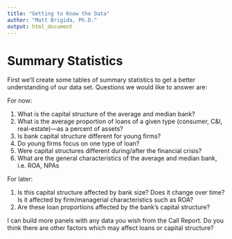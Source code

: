 ```yaml
---
title: "Getting to Know the Data"
author: "Matt Brigida, Ph.D."
output: html_document
---
```


# Summary Statistics

First we'll create some tables of summary statistics to get a better understanding of our data set.  Questions we would like to answer are:

For now:

#. What is the capital structure of the average and median bank?
#. What is the average proportion of loans of a given type (consumer, C&I, real-estate)---as a percent of assets? 
#. Is bank capital structure different for young firms?
#. Do young firms focus on one type of loan?
#. Were capital structures different during/after the financial crisis?
#. What are the general characteristics of the average and median bank, i.e. ROA, NPAs

For later:

#. Is this capital structure affected by bank size?  Does it change over time?  Is it affected by firm/managerial characteristics such as ROA?
#. Are these loan proportions affected by the bank's capital structure?

I can build more panels with any data you wish from the Call Report.  Do you think there are other factors which may affect loans or capital structure?

